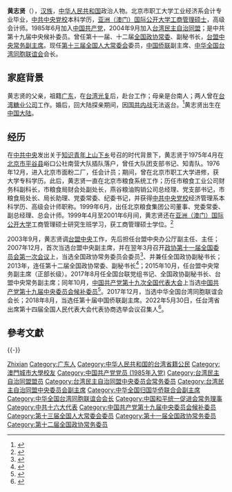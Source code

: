 {{Otheruses|黄志贤}}
'''黄志贤'''（{{bd|1956年|7月||catIdx=H黄}}），[[汉族|汉族]]，[[中华人民共和国|中华人民共和国]]政治人物。北京市职工大学工业经济系会计专业毕业，[[中共中央党校|中共中央党校]]本科学历，[[亚洲（澳门）国际公开大学|亚洲（澳门）国际公开大学]][[工商管理硕士|工商管理硕士]]，高级会计师。1985年6月加入[[中国共产党|中国共产党]]，2004年9月加入[[台湾民主自治同盟|台湾民主自治同盟]]；是中共第十九届中央候补委员。曾任第十一届、十二届[[全国政协常委|全国政协常委]]、副秘书长，[[台湾民主自治同盟|台盟中央常务副主席]]。现任[[第十三届全国人大常委会|第十三届全国人大常委会]]委员，[[中国侨联|中国侨联]]副主席、[[中华全国台湾同胞联谊会|中华全国台湾同胞联谊会]]会长。

== 家庭背景 ==
黄志贤的父亲，祖籍[[广东|广东]]，在[[台湾光复|台湾光复]]后，赴台工作；母亲是台南人；两人曾在[[台湾糖业公司|台湾糖业公司]]工作。婚后，回大陆探亲期间，因[[国共内战|国共内战]]无法返台。<ref>{{cite news|title=黄志贤：我母亲是台南人|url=http://news.xinhuanet.com/politics/2007-12/07/content_7215967.htm|accessdate=2016-06-04|newspaper=新华网|deadurl=yes|archiveurl=https://web.archive.org/web/20160807132715/http://news.xinhuanet.com/politics/2007-12/07/content_7215967.htm|archivedate=2016-08-07}}</ref>黄志贤出生在[[中国大陆|中国大陆]]。

== 经历 ==
在[[中共中央|中共中央]]发出关于[[知识青年|知识青年]][[上山下乡|上山下乡]]号召的时代背景下，黄志贤于1975年4月在[[北京市|北京市]][[平谷县|平谷县]]峪口公社南营大队插队落户，曾任大队团支部书记、知青队。1976年12月，进入北京市面粉二厂，任会计员；期间，曾在北京市职工大学进修，获大学专科学历。此后，黄志贤一直在北京市粮食系统工作；历任市粮食工业公司财务科副科长，市粮食局财会处副处长，燕谷粮油购销公司总经理、党支部书记，市粮食局处长、局长助理、党委常委、纪委书记，并获得[[中共中央党校|中共中央党校]]经济管理系本科学历、高级会计师职称。1999年6月，出任北京粮食集团公司董事、党委常委、副总经理、总会计师。1999年4月至2001年6月间，黄志贤还在[[亚洲（澳门）国际公开大学|亚洲（澳门）国际公开大学]]工商管理硕士研究生班学习，获工商管理硕士学位。<ref>{{cite news|title=黄志贤介绍|url=http://www.taimeng.org.cn/tmly/xrld/hzx/t20071206_212783.htm|accessdate=2016-06-04|newspaper=台盟官网|archive-date=2017-10-05|archive-url=https://web.archive.org/web/20171005090645/http://www.taimeng.org.cn/tmly/xrld/hzx/t20071206_212783.htm|dead-url=yes}}</ref>

2003年9月，黄志贤调[[台湾民主自治同盟|台盟中央]]工作，先后担任台盟中央办公厅副主任、主任；2007年12月，首次当选台盟中央副主席，并在翌年3月召开[[中国人民政治协商会议第十一届全国委员会委员名单|政协第十一届全国委员会第一次会议]]上，当选全国政协常务委员会委员<ref>{{cite news|title=第十一届全国政协委员名单|url=http://www.indaa.com.cn/zt/2009qglh/zxzs/200903/t20090303_127573.html|accessdate=2013-04-09|newspaper=新华社|date=2008年1月25日|deadurl=yes|archiveurl=https://web.archive.org/web/20130928014403/http://www.indaa.com.cn/zt/2009qglh/zxzs/200903/t20090303_127573.html|archivedate=2013年9月28日}}</ref>、并兼任全国政协副秘书长；2013年，连任第十二届全国政协常委、副秘书长<ref>{{cite news|title=政协第十二届全国委员会副秘书长任命名单|url=http://www.cppcc.gov.cn/zxww/2013/03/14/ARTI1363222859322897.shtml|accessdate=2016-06-03|newspaper=新华网|archive-date=2016-06-23|archive-url=https://web.archive.org/web/20160623163517/http://www.cppcc.gov.cn/zxww/2013/03/14/ARTI1363222859322897.shtml|dead-url=no}}</ref>；2015年10月，任台盟中央常务副主席（正部长级）。2017年8月任全国台联党组书记、全国政协副秘书长、台盟中央常务副主席；同年10月，[[中国共产党第十九次全国代表大会|中国共产党第十九次全国代表大会]]上当选[[中国共产党第十九届中央委员会候补委员列表|中国共产党第十九届中央委员会候补委员]]<ref>{{cite news |title=十九大受权发布：中国共产党第十九届中央委员会候补委员名单 |url=http://www.xinhuanet.com//politics/19cpcnc/2017-10/24/c_1121848883.htm |accessdate=2021-08-18 |work=新华网 |agency=新华网}}</ref>。2017年12月，当选中华全国台湾同胞联谊会会长；2018年8月，当选任第十届中国侨联副主席。2022年5月30日，任台湾省出席第十四届全国人民代表大会代表协商选举会议召集人<ref>{{cite web |title=栗战书主持召开十三届全国人大常委会第一百一十八次委员长会议 决定十三届全国人大常委会第三十五次会议6月21日至24日在京举行 |url=http://www.news.cn/politics/leaders/2022-05/30/c_1128697104.htm |website=新华网 |accessdate=2022-05-30}}</ref>。

== 參考文獻 ==
{{Reflist}}

{{-}}
{{start box}}
{{s-ppo}}
{{s-before|[[汪毅夫|汪毅夫]]|rows=2}}
{{s-title|[[中华全国台湾同胞联谊会|中华全国台湾同胞联谊会]]会长|2017年12月－}}
{{s-inc}}
{{s-title|[[台湾民主自治同盟中央委员会|台湾民主自治同盟中央委员会]]常务副主席|2015年10月－2017年9月}}
{{s-after|[[苏辉|苏辉]]}}
{{end box}}

{{Navboxes 
| title = 黄志贤在[[台湾民主自治同盟|台湾民主自治同盟]]的职务
| list1 =
{{台湾民主自治同盟第八届中央委员会}}
{{台湾民主自治同盟第九届中央委员会}}
}}
{{Navboxes 
| title = 黄志贤在[[中华全国台湾同胞联谊会|中华全国台湾同胞联谊会]]的职务
| list1 =
{{中华全国台湾同胞联谊会第八届理事会}}
{{中华全国台湾同胞联谊会第十届理事会}}
{{中华全国归国华侨联合会第十届委员会}}
}}
{{Navboxes 
| title = 黄志贤在[[中国和平统一促进会|中国和平统一促进会]]的职务
| list1 =
{{中国和平统一促进会第八届理事会}}
}}

{{Authority control}}

{{DEFAULTSORT:Huang黄}}
[[Category:黄姓|Zhixian]]
[[Category:广东人|Category:广东人]]
[[Category:中华人民共和国的台湾省籍公民|Category:中华人民共和国的台湾省籍公民]]
[[Category:澳門城市大學校友|Category:澳門城市大學校友]]
[[Category:中国共产党党员_(1985年入党)|Category:中国共产党党员 (1985年入党)]]
[[Category:台湾民主自治同盟盟员|Category:台湾民主自治同盟盟员]]
[[Category:台湾民主自治同盟中央委员会常务委员|Category:台湾民主自治同盟中央委员会常务委员]]
[[Category:台湾民主自治同盟中央委员会副主席|Category:台湾民主自治同盟中央委员会副主席]]
[[Category:中华全国归国华侨联合会副主席|Category:中华全国归国华侨联合会副主席]]
[[Category:中华全国台湾同胞联谊会会长|Category:中华全国台湾同胞联谊会会长]]
[[Category:中国和平统一促进会常务理事|Category:中国和平统一促进会常务理事]]
[[Category:中共十六大代表|Category:中共十六大代表]]
[[Category:中国共产党第十九届中央委员会候补委员|Category:中国共产党第十九届中央委员会候补委员]]
[[Category:第十三届全国人大常委会委员|Category:第十三届全国人大常委会委员]]
[[Category:第十一届全国政协常务委员|Category:第十一届全国政协常务委员]]
[[Category:第十二届全国政协常务委员|Category:第十二届全国政协常务委员]]